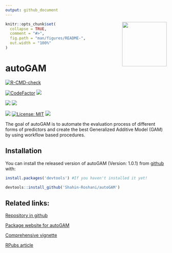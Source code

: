 ```yaml
---
output: github_document
---
```


<img src='man/figures/logo.png' align="right" height="139" />

```r
knitr::opts_chunk$set(
  collapse = TRUE,
  comment = "#>",
  fig.path = "man/figures/README-",
  out.width = "100%"
)
```

# autoGAM

<!-- badges: start -->
[![R-CMD-check](https://github.com/Shahin-Roshani/autoGAM/workflows/R-CMD-check/badge.svg)](https://github.com/Shahin-Roshani/autoGAM/actions)

[![CodeFactor](https://www.codefactor.io/repository/github/Shahin-Roshani/autoGAM/badge)](https://www.codefactor.io/repository/github/Shahin-Roshani/autoGAM)
[![](https://codecov.io/gh/Shahin-Roshani/autoGAM/branch/master/graph/badge.svg)](https://codecov.io/gh/Shahin-Roshani/autoGAM)

[![](https://img.shields.io/badge/lifecycle-maturing-blue.svg)](https://lifecycle.r-lib.org/articles/stages.html#maturing)
[![](https://img.shields.io/github/last-commit/Shahin-Roshani/autoGAM.svg)](https://github.com/Shahin-Roshani/autoGAM/commits/master)

[![](https://img.shields.io/badge/devel%20version-1.0.1-blue.svg)](https://github.com/Shahin-Roshani/autoGAM)
[![License: MIT](https://img.shields.io/badge/license-MIT-blue.svg)](https://cran.r-project.org/web/licenses/MIT)
[![](https://img.shields.io/github/languages/code-size/Shahin-Roshani/autoGAM.svg)](https://github.com/Shahin-Roshani/autoGAM)
<!-- badges: end -->

The goal of autoGAM is to automate the evaluation process of different forms of predictors and create the best Generalized Additive Model (GAM) by using workflow based procedures.

## Installation

You can install the released version of autoGAM (Version: 1.0.1) from [github](https://github.com/) with:

``` r
install.packages('devtools') #If you haven't installed it yet!

devtools::install_github('Shahin-Roshani/autoGAM')
```

## Related links:

[Repository in github](https://github.com/Shahin-Roshani/autoGAM)

[Package website for autoGAM](https://shahin-roshani.github.io/autoGAM/)

[Comprehensive vignette](https://shahin-roshani.github.io/autoGAM/articles/autoGAM.html)

[RPubs article](https://rpubs.com/ShahinRoshani/autoGAM)
